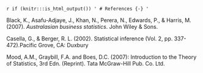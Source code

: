 `r if (knitr:::is_html_output()) '
# References {-}
'`

Black, K., Asafu-Adjaye, J., Khan, N., Perera, N., Edwards, P., & Harris, M. (2007). *Australasian business statistics*. John Wiley & Sons.

Casella, G., & Berger, R. L. (2002). Statistical inference (Vol. 2, pp. 337-472).Pacific Grove, CA: Duxbury

Mood, A.M., Graybill, F.A. and Boes, D.C. (2007): Introduction to the Theory of Statistics, 3rd Edn. (Reprint). Tata McGraw-Hill Pub. Co. Ltd.

